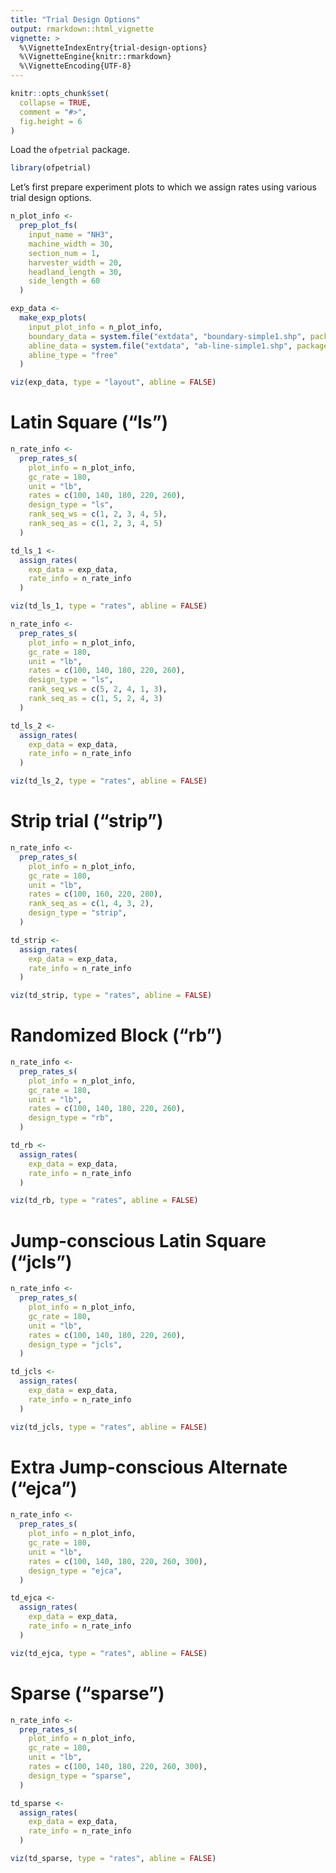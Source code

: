 ```yaml
---
title: "Trial Design Options"
output: rmarkdown::html_vignette
vignette: >
  %\VignetteIndexEntry{trial-design-options}
  %\VignetteEngine{knitr::rmarkdown}
  %\VignetteEncoding{UTF-8}
---
```


```r
knitr::opts_chunk$set(
  collapse = TRUE,
  comment = "#>",
  fig.height = 6
)
```


Load the `ofpetrial` package.

```r
library(ofpetrial)
```

Let's first  prepare experiment plots to which we assign rates using various trial design options.

```r
n_plot_info <-
  prep_plot_fs(
    input_name = "NH3",
    machine_width = 30,
    section_num = 1,
    harvester_width = 20,
    headland_length = 30,
    side_length = 60
  )

exp_data <-
  make_exp_plots(
    input_plot_info = n_plot_info,
    boundary_data = system.file("extdata", "boundary-simple1.shp", package = "ofpetrial"),
    abline_data = system.file("extdata", "ab-line-simple1.shp", package = "ofpetrial"),
    abline_type = "free"
  )

viz(exp_data, type = "layout", abline = FALSE)
```

# Latin Square ("ls")

```r
n_rate_info <-
  prep_rates_s(
    plot_info = n_plot_info,
    gc_rate = 180,
    unit = "lb",
    rates = c(100, 140, 180, 220, 260),
    design_type = "ls",
    rank_seq_ws = c(1, 2, 3, 4, 5),
    rank_seq_as = c(1, 2, 3, 4, 5)
  )

td_ls_1 <-
  assign_rates(
    exp_data = exp_data,
    rate_info = n_rate_info
  )
```

```r
viz(td_ls_1, type = "rates", abline = FALSE)
```

```r
n_rate_info <-
  prep_rates_s(
    plot_info = n_plot_info,
    gc_rate = 180,
    unit = "lb",
    rates = c(100, 140, 180, 220, 260),
    design_type = "ls",
    rank_seq_ws = c(5, 2, 4, 1, 3),
    rank_seq_as = c(1, 5, 2, 4, 3)
  )

td_ls_2 <-
  assign_rates(
    exp_data = exp_data,
    rate_info = n_rate_info
  )
```

```r
viz(td_ls_2, type = "rates", abline = FALSE)
```

# Strip trial ("strip")

```r
n_rate_info <-
  prep_rates_s(
    plot_info = n_plot_info,
    gc_rate = 180,
    unit = "lb",
    rates = c(100, 160, 220, 280),
    rank_seq_as = c(1, 4, 3, 2),
    design_type = "strip",
  )

td_strip <-
  assign_rates(
    exp_data = exp_data,
    rate_info = n_rate_info
  )
```

```r
viz(td_strip, type = "rates", abline = FALSE)
```

# Randomized Block ("rb")

```r
n_rate_info <-
  prep_rates_s(
    plot_info = n_plot_info,
    gc_rate = 180,
    unit = "lb",
    rates = c(100, 140, 180, 220, 260),
    design_type = "rb",
  )

td_rb <-
  assign_rates(
    exp_data = exp_data,
    rate_info = n_rate_info
  )
```

```r
viz(td_rb, type = "rates", abline = FALSE)
```

# Jump-conscious Latin Square ("jcls")

```r
n_rate_info <-
  prep_rates_s(
    plot_info = n_plot_info,
    gc_rate = 180,
    unit = "lb",
    rates = c(100, 140, 180, 220, 260),
    design_type = "jcls",
  )

td_jcls <-
  assign_rates(
    exp_data = exp_data,
    rate_info = n_rate_info
  )
```

```r
viz(td_jcls, type = "rates", abline = FALSE)
```

# Extra Jump-conscious Alternate ("ejca")

```r
n_rate_info <-
  prep_rates_s(
    plot_info = n_plot_info,
    gc_rate = 180,
    unit = "lb",
    rates = c(100, 140, 180, 220, 260, 300),
    design_type = "ejca",
  )

td_ejca <-
  assign_rates(
    exp_data = exp_data,
    rate_info = n_rate_info
  )
```

```r
viz(td_ejca, type = "rates", abline = FALSE)
```

# Sparse ("sparse")

```r
n_rate_info <-
  prep_rates_s(
    plot_info = n_plot_info,
    gc_rate = 180,
    unit = "lb",
    rates = c(100, 140, 180, 220, 260, 300),
    design_type = "sparse",
  )

td_sparse <-
  assign_rates(
    exp_data = exp_data,
    rate_info = n_rate_info
  )
```

```r
viz(td_sparse, type = "rates", abline = FALSE)
```

